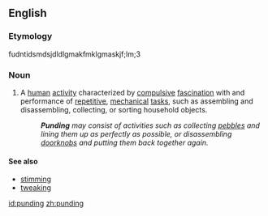 ==English==

===Etymology===
{{rfe|lang=en}}
fudntidsmdsjdldlgmakfmklgmaskjf;lm;3

===Noun===
{{en-noun|-}} 

# A [[human]] [[activity]] characterized by [[compulsive]] [[fascination]] with and performance of [[repetitive]], [[mechanical]] [[tasks]], such as assembling and disassembling, collecting, or sorting household objects.
#: '''''Punding''' may consist of activities such as collecting [[pebble]]s and lining them up as perfectly as possible, or disassembling [[doorknob|doorknobs]] and putting them back together again.''

====See also====
* [[stimming]]
* [[tweaking]]

[[id:punding]]
[[zh:punding]]